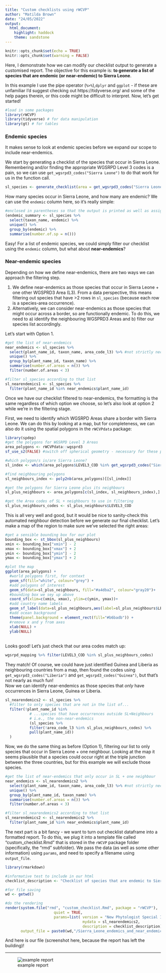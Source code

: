 ```yaml
---
title: "Custom checklists using rWCVP"
author: "Matilda Brown"
date: "24/05/2022"
output: 
  html_document: 
    highlight: haddock
    theme: sandstone
---
```



```r
knitr::opts_chunk$set(echo = TRUE)
knitr::opts_chunk$set(warning = FALSE)
```

Here, I demonstrate how we can modify our checklist output to generate a customised report. The objective for this example is: **to generate a list of species that are endemic (or near-endemic) to Sierra Leone**. 

In this example I use the pipe operator (`%>%`),`dplyr` and `ggplot` - if these are unfamiliar I'd suggest checking out https://tidyverse.org/ and some of the help pages therein, or this code might be difficult to interpret.
Now, let's get started! 


```r
#load in some packages
library(rWCVP)
library(tidyverse) # for data manipulation
library(gt) # for tables
```



### Endemic species

It makes sense to look at endemic species before we expand our scope to include near-endemics.  

We start by generating a checklist of the species that occur in Sierra Leone. Remembering and/or finding the appropriate WGSRPD Level 3 codes is a pain, so we can use `get_wgsrpd3_codes("Sierra Leone")` to do that work for us in the function call. 

```r
sl_species <- generate_checklist(area = get_wgsrpd3_codes("Sierra Leone"), synonyms = FALSE)
```
How many species occur in Sierra Leone, and how many are endemic? We can use the `endemic` column here, so it's really simple:
```r
#enclosed in parentheses so that the output is printed as well as assigned
(endemic_summary <- sl_species %>% 
  select(taxon_name, endemic) %>% 
  unique() %>% 
  group_by(endemic) %>% 
  summarise(number.of.sp = n()))
```
Easy! For a list of endemic species, we could simply filter our checklist using the `endemic` column, but what about **near-endemics**?

### Near-endemic species

Depending on how we define near-endemics, there are two ways we can approach the filtering step. 

1. We define near-endemics as those species that occur in Sierra Leone + one other WGSPRD3 Area (L3). From a data perspective, this means filtering out species that have >2 rows in `sl_species` (because each row is a species-area occurrence). 
2. Alternatively, we can consider near-endemics as those species that might occur across a border, so are functionally endemic. To do this, we need to a) identify the neighbouring WGSPRD3 Areas and b) filter our species list accordingly. 

Let's start with Option 1. 

```r
#get the list of near-endemics
near_endemics <- sl_species %>% 
  select(plant_name_id, taxon_name, area_code_l3) %>% #not strictly necessary 
  unique() %>% 
  group_by(plant_name_id, taxon_name) %>% 
  summarise(number.of.areas = n()) %>% 
  filter(number.of.areas < 3) 

#filter sl_species according to that list
sl_nearendemics1 <- sl_species %>% 
  filter(plant_name_id %in% near_endemics$plant_name_id) 

```

Once we have our checklist filtered to near-endemics, the formatting is the same regardless of which option we choose, so let's also look at option 2 while we're in the filtering stage. 

First, we need to identify which WGSRPD Areas share a border with Sierra Leone. We can do this by looking at a map, but for completeness, we can also do it using the spatial polygons in the `rWCVPdata` package:
```r
library(spdep)
#get the polygons for WGSRPD Level 3 Areas
area_polygons <- rWCVPdata::wgsprd3 
sf_use_s2(FALSE) #switch off spherical geometry - necessary for these polygons

#which polygon/s is/are Sierra Leone? 
sl_index <- which(area_polygons$LEVEL3_COD %in% get_wgsrpd3_codes("Sierra Leone"))

#find neighbouring polygons
sl_neighbours_index <- poly2nb(area_polygons)[[sl_index]]

#get the polygons for Sierra Leone plus its neighbours
sl_plus_neighbours <- area_polygons[c(sl_index, sl_neighbours_index),]

#get the Area codes of SL + neighbours to use in filtering
sl_plus_neighbours_codes <- sl_plus_neighbours$LEVEL3_COD

```
This is all very well and good, but it would be nice to sanity-check this automated neighbour detection before we generate our final checklist. Let's make a map of the region to make sure we've selected the right areas:

```r
#get a sensible bounding box for our plot
bounding_box <- st_bbox(sl_plus_neighbours)
xmin <- bounding_box["xmin"] - 2
xmax <- bounding_box["xmax"] + 2
ymin <- bounding_box["ymin"] - 2
ymax <- bounding_box["ymax"] + 2

#plot the map
ggplot(area_polygons) + 
  #world polygons first, for context
  geom_sf(fill="white", colour="grey") + 
  #add polygons of interest
  geom_sf(data=sl_plus_neighbours, fill="#a4dba2", colour="gray20")+ 
  #bounding box we sey up above
  coord_sf(xlim=c(xmin, xmax), ylim=c(ymin, ymax))+
  #add country name labels
  geom_sf_label(data=sl_plus_neighbours,aes(label=sl_plus_neighbours$LEVEL3_NAM))+
  #add ocean background
  theme(panel.background = element_rect(fill="#b6badb")) +
  #remove x and y from axes
  xlab(NULL) +
  ylab(NULL)
```
<br> Looks good! Let's just check that our area codes match up:
```r
wgsrpd_mapping %>% filter(LEVEL3_COD %in% sl_plus_neighbours_codes)
```
They match! Of course, we could have just identified Guinea and Liberia as neighbouring countries from a map, then found the codes using `get_wgsrpd3_codes("Liberia")` and `get_wgsrpd3_codes("Guinea")`, but that's not nearly as much fun!
<br>
Now we can identify near-endemics as those species that *only* have occurrences in Sierra Leone, Guinea or Liberia. 


```r
sl_nearendemics2 <- sl_species %>% 
  #filter to only species that are not in the list of...
  filter(!plant_name_id %in% 
           # ...species that have occurrences outside SL+Neighbours
           # i.e., the non-near-endemics
           (sl_species %>% 
           filter(!area_code_l3 %in% sl_plus_neighbours_codes) %>% 
           pull(plant_name_id))
  )
```

Now, we do the same thing as before (Option 1), filtering our list to only species that occur in Sierra Leone + one neighbour. Looking at the map it seems plausible that a species could occur right at the triple junction between the three countries, but for this example we will exclude those species. 

```r
#get the list of near-endemics that only occur in SL + one neighbour
near_endemics <- sl_nearendemics2 %>% 
  select(plant_name_id, taxon_name, area_code_l3) %>% #not strictly necessary 
  unique() %>% 
  group_by(plant_name_id, taxon_name) %>% 
  summarise(number.of.areas = n()) %>% 
  filter(number.of.areas < 3) 

#filter sl_nearendemics2 according to that list
sl_nearendemics2 <- sl_nearendemics2 %>% 
  filter(plant_name_id %in% near_endemics$plant_name_id) 


```

The next part is a bit fancy - we want to turn out checklist dataframe into a formatted report. To do this, we plug it into a template file called "custom_checklist.Rmd" that is stored in the `rWCVP` package folder (specifically, the "rmd" subfolder). We pass the data (as well as some other information) using `params`, and need to specify a filename using `output_file`. 


```r
library(rmarkdown)

#informative test to include in our html
checklist_description <- "Checklist of species that are endemic to Sierra Leone (or near-endemic, based on neighbouring countries)"

#for file saving
wd <- getwd()

#do the rendering
render(system.file("rmd", "custom_checklist.Rmd", package = "rWCVP"),
                      quiet = TRUE,
                      params=list( version = "New Phytologist Special Issue",
                                   mydata = sl_nearendemics2,
                                   description = checklist_description),
       output_file = paste0(wd,"/Sierra_Leone_endemics_and_near_endemics.html"))


```

And here is our file (screenshot here, because the report has left the building)! 

____

![example report](Custom-checklist_example_report.png)
